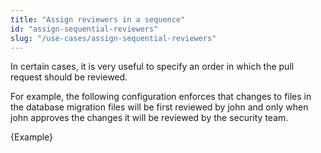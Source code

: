---
title: "Assign reviewers in a sequence"
id: "assign-sequential-reviewers"
slug: "/use-cases/assign-sequential-reviewers"
---


In certain cases, it is very useful to specify an order in which the pull request should be reviewed.

For example, the following configuration enforces that changes to files in the database migration files will be first reviewed
by john and only when john approves the changes it will be reviewed by the security team.

<CodeBlock language="yml" title="reviewpad.yml">{Example}</CodeBlock>
